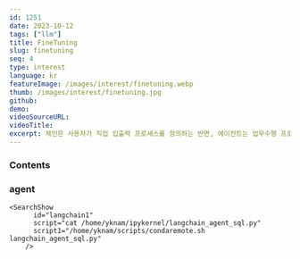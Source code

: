 ```yaml
---
id: 1251
date: 2023-10-12
tags: ["llm"]
title: FineTuning
slug: finetuning
seq: 4
type: interest
language: kr
featureImage: /images/interest/finetuning.webp
thumb: /images/interest/finetuning.jpg
github:
demo:
videoSourceURL:
videoTitle:
excerpt: 체인은 사용자가 직접 입출력 프로세스를 정의하는 반면, 에이전트는 업무수행 프로세스의 단계별 사고 프로세스를 제시하므로 이를 통해 더 나은 답변을 얻을 수 있습니다.
---
```


### Contents

### agent

    <SearchShow
          id="langchain1"
          script="cat /home/yknam/ipykernel/langchain_agent_sql.py"
          script1="/home/yknam/scripts/condaremote.sh langchain_agent_sql.py"
        />
